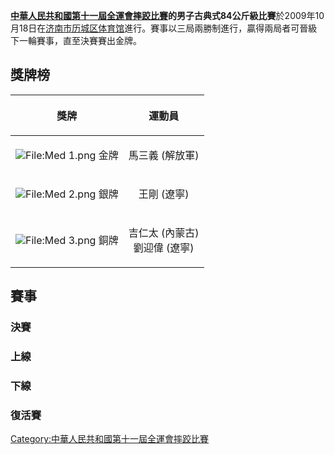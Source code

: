 '''[[中華人民共和國第十一屆全運會|中華人民共和國第十一屆全運會]][[中華人民共和國第十一屆全運會摔跤比賽|摔跤比賽]]的男子古典式84公斤級比賽'''於2009年10月18日在[[济南市历城区体育馆|济南市历城区体育馆]]進行。賽事以三局兩勝制進行，贏得兩局者可晉級下一輪賽事，直至決賽賽出金牌。

==獎牌榜==
{| class="wikitable"
|- bgcolor="#efefef"
!align="center"|'''獎牌'''
!align="center"|'''運動員'''
|-
| bgcolor="gold" | [[File:Med_1.png|File:Med 1.png]] 金牌
| 馬三義 (解放軍)
|-
| bgcolor="silver" | [[File:Med_2.png|File:Med 2.png]] 銀牌
|王剛 (遼寧)
|-
| bgcolor="cc9966" | [[File:Med_3.png|File:Med 3.png]] 銅牌
|吉仁太 (內蒙古)<br/> 劉迎偉 (遼寧)
|}
==賽事==
===決賽===
{{2TeamBracket-Tennis3NoSeeds
| RD1=決賽
| team-width=200
| RD1-team1='''馬三義 (解放軍)'''
| RD1-score1-1='''2'''
| RD1-score1-2=0
| RD1-score1-3='''3'''
| RD1-team2=田海龍 (遼寧)
| RD1-score2-1=0
| RD1-score2-2='''1'''
| RD1-score2-3=0
}}
===上線===
{{16TeamBracket-Compact-Wrestling
| RD1=32強
| RD2=16強
| RD3=8強
| RD4=4強

| team-width=185
| score-width=20

| RD1-team01=張緒松 (山西)
| RD1-score01-1='''1'''
| RD1-score01-2=0
| RD1-score01-3=0
| RD1-team02='''朱海源 (江蘇)'''
| RD1-score02-1=0
| RD1-score02-2='''2'''
| RD1-score02-3='''7'''

| RD1-team09=張強波 (陝西)
| RD1-score09-1=0
| RD1-score09-2=0
| RD1-score09-3= 
| RD1-team10='''劉迎偉 (遼寧)'''
| RD1-score10-1='''1'''
| RD1-score10-2='''2'''
| RD1-score10-3= 



| RD2-team01=朱海源 (江蘇)
| RD2-score01-1=0
| RD2-score01-2=0
| RD2-score01-3= 
| RD2-team02='''馬三義 (解放軍)'''
| RD2-score02-1='''1'''
| RD2-score02-2='''3'''
| RD2-score02-3= 

| RD2-team03=孫璘鵬 (黑龍江)
| RD2-score03-1=0
| RD2-score03-2='''3'''
| RD2-score03-3=0
| RD2-team04='''段寧 (火車頭)'''
| RD2-score04-1='''1'''
| RD2-score04-2=0
| RD2-score04-3='''3'''

| RD2-team05='''劉迎偉 (遼寧)'''
| RD2-score05-1='''2'''
| RD2-score05-2=0
| RD2-score05-3='''1'''
| RD2-team06=李金朋 (河北)
| RD2-score06-1=0
| RD2-score06-2='''2'''
| RD2-score06-3=0

| RD2-team07= '''代欽 (內蒙古)''' 
| RD2-score07-1='''2'''
| RD2-score07-2='''1'''
| RD2-score07-3= 
| RD2-team08=楊慶杰 (上海)
| RD2-score08-1=0
| RD2-score08-2=0
| RD2-score08-3= 

| RD3-team01='''馬三義 (解放軍)'''
| RD3-score01-1='''1'''
| RD3-score01-2='''4'''
| RD3-score01-3= 
| RD3-team02=段寧 (火車頭)
| RD3-score02-1=0
| RD3-score02-2=0
| RD3-score02-3= 

| RD3-team03='''劉迎偉 (遼寧)'''
| RD3-score03-1=0
| RD3-score03-2='''1'''
| RD3-score03-3='''0'''
| RD3-team04=代欽 (內蒙古) 
| RD3-score04-1='''1'''
| RD3-score04-2=0
| RD3-score04-3= 

| RD4-team01='''馬三義 (解放軍)'''
| RD4-score01-1='''3'''
| RD4-score01-2='''2'''
| RD4-score01-3= 
| RD4-team02=劉迎偉 (遼寧)
| RD4-score02-1=0
| RD4-score02-2=0
| RD4-score02-3= 
}}

===下線===
{{16TeamBracket-Compact-Wrestling
| RD1=32強
| RD2=16強
| RD3=8強
| RD4=4強

| team-width=185
| score-width=20

| RD1-team01='''楊國思 (冶金體協)'''
| RD1-score01-1='''3'''
| RD1-score01-2=0
| RD1-score01-3='''5'''
| RD1-team02=楊方杰 (甘肅)
| RD1-score02-1=0
| RD1-score02-2='''2'''
| RD1-score02-3=0

| RD2-team01=楊國思 (冶金體協)
| RD2-score01-1=0
| RD2-score01-2=1
| RD2-score01-3= 
| RD2-team02='''賽音吉亞 (解放軍)'''
| RD2-score02-1='''1'''
| RD2-score02-2='''4'''
| RD2-score02-3= 

| RD2-team03='''王剛 (遼寧)'''
| RD2-score03-1='''1'''
| RD2-score03-2='''4'''
| RD2-score03-3= 
| RD2-team04=余向魁 (河南)
| RD2-score04-1=0
| RD2-score04-2=0
| RD2-score04-3= 

| RD2-team05=梁鵬羽 (山東)
| RD2-score05-1='''2'''
| RD2-score05-2=0
| RD2-score05-3=0
| RD2-team06='''李大新 (安徽)'''
| RD2-score06-1=1
| RD2-score06-2='''3'''
| RD2-score06-3='''0'''

| RD2-team07= '''吉仁太 (內蒙古) ''' 
| RD2-score07-1='''2'''
| RD2-score07-2=0
| RD2-score07-3='''1'''
| RD2-team08=朱艷曉 (江蘇)
| RD2-score08-1=0
| RD2-score08-2='''2'''
| RD2-score08-3=0

| RD3-team01=賽音吉亞 (解放軍)
| RD3-score01-1='''3'''
| RD3-score01-2=0
| RD3-score01-3=0
| RD3-team02='''王剛 (遼寧)'''
| RD3-score02-1=0
| RD3-score02-2='''1'''
| RD3-score02-3='''1'''

| RD3-team03=李大新 (安徽)
| RD3-score03-1=0
| RD3-score03-2=0
| RD3-score03-3= 
| RD3-team04='''吉仁太 (內蒙古)'''  
| RD3-score04-1='''1'''
| RD3-score04-2='''2'''
| RD3-score04-3= 

| RD4-team01='''王剛 (遼寧)'''
| RD4-score01-1='''2'''
| RD4-score01-2='''4'''
| RD4-score01-3= 
| RD4-team02=吉仁太 (內蒙古) 
| RD4-score02-1=0
| RD4-score02-2=0
| RD4-score02-3= 
}}

===復活賽===
{{8TeamBracket-Compact-NoSeeds-Byes
| RD1=首圈
| RD2=次圈
| RD3=銅牌賽

| team-width=185
| score-width=30



| RD2-team01=朱海源 (江蘇)
| RD2-score01=0 0
| RD2-team02='''段寧 (火車頭)'''
| RD2-score02='''1''' '''1'''

| RD3-team01=段寧 (火車頭)
| RD3-score01='''2''' 0 0
| RD3-team02='''劉迎偉 (遼寧)'''
| RD3-score02=0 '''4''' '''3'''


}}

{{8TeamBracket-Compact-NoSeeds-Byes
| RD1=首圈
| RD2=次圈
| RD3=銅牌賽

| team-width=185
| score-width=30

| RD2-team01='''余向魁 (河南)'''
| RD2-score01='''1''' '''2'''
| RD2-team02=賽音吉亞 (解放軍)
| RD2-score02=0 0


| RD3-team01=余向魁 (河南)
| RD3-score01=0 '''1''' 0
| RD3-team02='''吉仁太 (內蒙古)'''
| RD3-score02='''1''' 0 '''1'''
}}
[[Category:中華人民共和國第十一屆全運會摔跤比賽|Category:中華人民共和國第十一屆全運會摔跤比賽]]